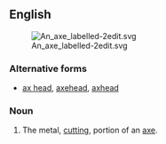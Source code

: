 ==English==
{{wikipedia|axe}}
[[Image:An axe labelled-2edit.svg|thumb|right]]

===Alternative forms===
*[[ax head]], [[axehead]], [[axhead]]

===Noun===
{{en-noun}}

# The metal, [[cutting]], portion of an [[axe]].